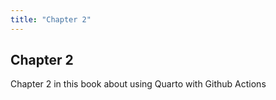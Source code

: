 ```yaml
---
title: "Chapter 2"
---
```


## Chapter 2

Chapter 2 in this book about using Quarto with Github Actions
